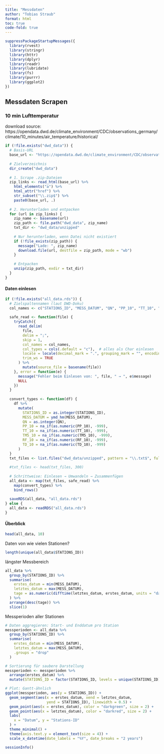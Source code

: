 ```yaml
---
title: "Messdaten"
author: "Tobias Straub"
format: html
toc: true
code-fold: true
---
```


```r
suppressPackageStartupMessages({
  library(rvest)
  library(stringr)
  library(httr)
  library(dplyr)
  library(readr)
  library(lubridate)
  library(fs)
  library(purrr)
  library(ggplot2)
})
```

## Messdaten Scrapen

### 10 min Lufttemperatur

download source: https://opendata.dwd.de/climate_environment/CDC/observations_germany/climate/10_minutes/air_temperature/historical/

```r
if (!file.exists("dwd_data")) {
  # Basis-URL
  base_url <- "https://opendata.dwd.de/climate_environment/CDC/observations_germany/climate/10_minutes/air_temperature/historical/"
  
  # Zielverzeichnis
  dir_create("dwd_data")
  
  # 1. Scrape .zip-Dateien
  zip_links <- read_html(base_url) %>%
    html_elements("a") %>%
    html_attr("href") %>%
    str_subset("\\.zip$") %>%
    paste0(base_url, .)
  
  # 2. Herunterladen und entpacken
  for (url in zip_links) {
    zip_name <- basename(url)
    zip_path <- file.path("dwd_data", zip_name)
    txt_dir <- "dwd_data/unzipped"
    
    # Nur herunterladen, wenn Datei nicht existiert
    if (!file_exists(zip_path)) {
      message("Lade: ", zip_name)
      download.file(url, destfile = zip_path, mode = "wb")
    }
    
    # Entpacken
    unzip(zip_path, exdir = txt_dir)
  }
}
```

#### Daten einlesen

```r
if (!file.exists("all_data.rds")) {
  # Zielspaltennamen (laut DWD-Doku)
  col_names <- c("STATIONS_ID", "MESS_DATUM", "QN", "PP_10", "TT_10", "TM5_10", "RF_10", "TD_10")
  
  safe_read <- function(file) {
    tryCatch({
      read_delim(
        file,
        delim = ";",
        skip = 1,
        col_names = col_names,
        col_types = cols(.default = "c"),  # alles als Char einlesen
        locale = locale(decimal_mark = ".", grouping_mark = "", encoding = "UTF-8"),
        trim_ws = TRUE
      ) %>%
        mutate(source_file = basename(file))
    }, error = function(e) {
      message("Fehler beim Einlesen von: ", file, " → ", e$message)
      NULL
    })
  }
  
  convert_types <- function(df) {
    df %>%
      mutate(
        STATIONS_ID = as.integer(STATIONS_ID),
        MESS_DATUM = ymd_hm(MESS_DATUM),
        QN = as.integer(QN),
        PP_10 = na_if(as.numeric(PP_10), -999),
        TT_10 = na_if(as.numeric(TT_10), -999),
        TM5_10 = na_if(as.numeric(TM5_10), -999),
        RF_10 = na_if(as.numeric(RF_10), -999),
        TD_10 = na_if(as.numeric(TD_10), -999)
      )
  }
  txt_files <- list.files("dwd_data/unzipped", pattern = "\\.txt$", full.names = TRUE)
  
  #txt_files <- head(txt_files, 300)
  
  # Schrittweise: Einlesen → Umwandeln → Zusammenfügen
  all_data <- map(txt_files, safe_read) %>%
    map(convert_types) %>%
    bind_rows()
  
  saveRDS(all_data, "all_data.rds")
} else {
  all_data <- readRDS("all_data.rds")
}
```

#### Überblick

```r
head(all_data, 10)
```

Daten von wie vielen Stationen?

```r
length(unique(all_data$STATIONS_ID))
```

längster Messbereich

```r
all_data %>%
  group_by(STATIONS_ID) %>%
  summarise(
    erstes_datum = min(MESS_DATUM),
    letztes_datum = max(MESS_DATUM),
    tage = as.numeric(difftime(letztes_datum, erstes_datum, units = "days"))
  ) %>%
  arrange(desc(tage)) %>%
  slice(1)
```

Messperioden aller Stationen

```r
# Daten aggregieren: Start- und Enddatum pro Station
messperioden <- all_data %>%
  group_by(STATIONS_ID) %>%
  summarise(
    erstes_datum = min(MESS_DATUM),
    letztes_datum = max(MESS_DATUM),
    .groups = "drop"
  )

# Sortierung für saubere Darstellung
messperioden <- messperioden %>%
  arrange(erstes_datum) %>%
  mutate(STATIONS_ID = factor(STATIONS_ID, levels = unique(STATIONS_ID)))
```

```r
# Plot: Gantt-ähnlich
ggplot(messperioden, aes(y = STATIONS_ID)) +
  geom_segment(aes(x = erstes_datum, xend = letztes_datum,
                   yend = STATIONS_ID), linewidth = 0.5) +
  geom_point(aes(x = erstes_datum), color = "darkgreen", size = 2) +
  geom_point(aes(x = letztes_datum), color = "darkred", size = 2) +
  labs(
    x = "Datum", y = "Stations-ID"
  ) +
  theme_minimal() +
  theme(axis.text.y = element_text(size = 4)) +
  scale_x_datetime(date_labels = "%Y", date_breaks = "2 years")
```

```r
sessionInfo()
```
